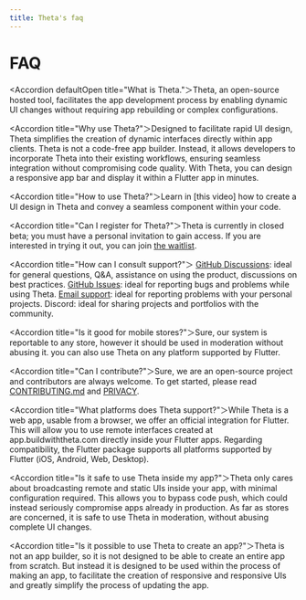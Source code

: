 ```yaml
---
title: Theta's faq
---
```


# FAQ

<Accordion defaultOpen title="What is Theta."＞Theta, an open-source hosted tool, facilitates the app development process by enabling dynamic UI changes without requiring app rebuilding or complex configurations.</Accordion>
           
<Accordion title="Why use Theta?"＞Designed to facilitate rapid UI design, Theta simplifies the creation of dynamic interfaces directly within app clients. Theta is not a code-free app builder. Instead, it allows developers to incorporate Theta into their existing workflows, ensuring seamless integration without compromising code quality. With Theta, you can design a responsive app bar and display it within a Flutter app in minutes.</Accordion>

<Accordion title="How to use Theta?"＞Learn in [this video] how to create a UI design in Theta and convey a seamless component within your code.</Accordion>

<Accordion title="Can I register for Theta?"＞Theta is currently in closed beta; you must have a personal invitation to gain access. If you are interested in trying it out, you can join [the waitlist](https://app.buildwiththeta.com).</Accordion>

<Accordion title="How can I consult support?"＞
           [GitHub Discussions](https://github.com/buildwiththeta/buildwiththeta/discussions): ideal for general questions, Q&A, assistance on using the product, discussions on best practices.
           [GitHub Issues](https://github.com/buildwiththeta/buildwiththeta/issues): ideal for reporting bugs and problems while using Theta.
           [Email support](https://app.buildwiththeta.com): ideal for reporting problems with your personal projects.
           Discord: ideal for sharing projects and portfolios with the community.
</Accordion>

<Accordion title="Is it good for mobile stores?"＞Sure, our system is reportable to any store, however it should be used in moderation without abusing it. you can also use Theta on any platform supported by Flutter.</Accordion>

<Accordion title="Can I contribute?"＞Sure, we are an open-source project and contributors are always welcome. To get started, please read [CONTRIBUTING.md](https://github.com/buildwiththeta/buildwiththeta/blob/main/CONTRIBUTING.md) and [PRIVACY](https://github.com/buildwiththeta/buildwiththeta/blob/main/LICENSE).</Accordion>
           
<Accordion title="What platforms does Theta support?"＞While Theta is a web app, usable from a browser, we offer an official integration for Flutter. This will allow you to use remote interfaces created at app.buildwiththeta.com directly inside your Flutter apps. Regarding compatibility, the Flutter package supports all platforms supported by Flutter (iOS, Android, Web, Desktop).</Accordion>
            
<Accordion title="Is it safe to use Theta inside my app?"＞Theta only cares about broadcasting remote and static UIs inside your app, with minimal configuration required. This allows you to bypass code push, which could instead seriously compromise apps already in production.
As far as stores are concerned, it is safe to use Theta in moderation, without abusing complete UI changes.</Accordion>

<Accordion title="Is it possible to use Theta to create an app?"＞Theta is not an app builder, so it is not designed to be able to create an entire app from scratch. But instead it is designed to be used within the process of making an app, to facilitate the creation of responsive and responsive UIs and greatly simplify the process of updating the app.</Accordion>
